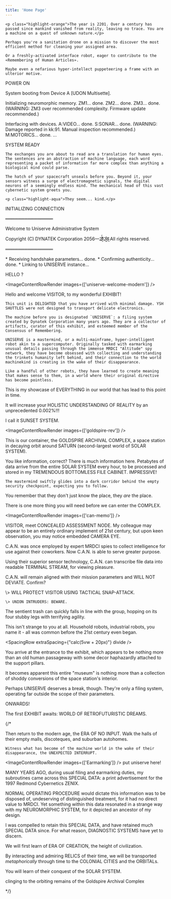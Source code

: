 ```yaml
---
title: 'Home Page'
---
```


    <p class="highlight-orange">The year is 2201. Over a century has passed since mankind vanished from reality, leaving no trace. You are a machine on a quest of unknown nature.</p>

    Perhaps you're a sanitation drone on a mission to discover the most efficient method for cleaning your assigned area.

    Or a freshly-activated interface robot, eager to contribute to the «Remembering of Human Articles».

    Maybe even a nefarious hyper-intellect puppeteering a frame with an ulterior motive.

<QuoteContentRowRender author={AuthorTerminal}>
POWER ON

System booting from Device A [UDON Multisette].

Initializing neuromorphic memory.
ZM1... done.
ZM2... done.
ZM3... done.
(WARNING: ZM3 over recommended complexity. Firmware update recommended.)

Interfacing with devices.
A:VIDEO... done.
S:SONAR... done.
(WARNING: Damage reported in kk:91. Manual inspection recommended.)
M:MOTORICS... done.
...

SYSTEM READY
</QuoteContentRowRender>

    The exchanges you are about to read are a translation for human eyes. The sentences are an abstraction of machine language, each word representing a packet of information far more complex than anything a biological mind could parse.

    The hatch of your spacecraft unseals before you. Beyond it, your sensors witness a surge of electromagnetic signals, the digital neurons of a seemingly endless mind. The mechanical head of this vast cybernetic system greets you.

    <p class="highlight-aqua">They seem... kind.</p>

<QuoteContentRowRender author={AuthorTerminal} >
INITIALIZING CONNECTION

═══════════════

Welcome to Uniserve Administrative System

Copyright \(C\) DYNATEK Corporation 2056—2̸̾̓1̷͕͑2̵͖͒8̴͈̔ 
All rights reserved.

═══════════════

\* Receiving handshake parameters... done.
\* Confirming authenticity... done.
\* Linking to UNISERVE instance...

HELLO ?
</QuoteContentRowRender>

<ImageContentRowRender 
  images={['uniserve-welcome-modern']}
/>

<QuoteContentRowRender author={AuthorUniserve} >
    Hello and welcome VISITOR, to my wonderful EXHIBIT!

    This unit is DELIGHTED that you have arrived with minimal damage. YSH SHUTTLES were not designed to transport delicate electronics.
</QuoteContentRowRender>

    The machine before you is designated `UNISERVE`: a filing system created by Dynatek Corporation many years ago. They are a collector of artifacts, curator of this exhibit, and esteemed member of the Consensus of Remembering.

    UNISERVE is a mastermind, or a multi-mainframe, hyper-intelligent robot akin to a supercomputer. Originally tasked with earmarking unusual details passing through the immense MRDCI "Altitude" spy network, they have become obsessed with collecting and understanding the trinkets humanity left behind, and their connection to the world machinekind is creating in the wake of their disappearance.

    Like a handful of other robots, they have learned to create meaning that makes sense to them, in a world where their original directive has become pointless.

<QuoteContentRowRender author={AuthorUniserve} none >
This is my showcase of EVERYTHING in our world that has lead to this point in time.

It will increase your HOLISTIC UNDERSTANDING OF REALITY by an unprecedented 0.002%!!!

I call it SUNSET SYSTEM.
</QuoteContentRowRender>

<ImageContentRowRender 
  images={['goldspire-rev']}
/>

<QuoteContentRowRender author={AuthorUniserve} >
This is our container, the GOLDSPIRE ARCHIVAL COMPLEX, a space station in decaying orbit around SATURN (second-largest world of SOLAR SYSTEM).

You like information, correct? There is much information here. Petabytes of data arrive from the entire SOLAR SYSTEM every hour, to be processed and stored in my TREMENDOUS BOTTOMLESS FILE CABINET. IMPRESSIVE!
</QuoteContentRowRender>

    The mastermind swiftly glides into a dark corridor behind the empty security checkpoint, expecting you to follow. 

You remember that they don't just know the place, they *are* the place.

<QuoteContentRowRender author={AuthorUniserve} none >
There is one more thing you will need before we can enter the COMPLEX.
</QuoteContentRowRender>

<ImageContentRowRender 
  images={['can-memo']}
/>

<QuoteContentRowRender author={AuthorUniserve} >
    VISITOR, meet CONCEALED ASSESSMENT NODE. My colleague may appear to be an entirely ordinary implement of 21st century, but upon keen observation, you may notice embedded CAMERA EYE. 

C.A.N. was once employed by expert MRDCI spies to collect intelligence for use against their coworkers. Now C.A.N. is able to serve greater purpose. 

Using their superior sensor technology, C.A.N. can transcribe file data into readable TERMINAL STREAM, for viewing pleasure.

C.A.N. will remain aligned with their mission parameters and WILL NOT DEVIATE. Confirm?
</QuoteContentRowRender>

<QuoteContentRowRender author={AuthorCAN} >
    \> WILL PROTECT VISITOR USING TACTICAL SNAP-ATTACK.
    
    \> UNION INTRUDERS: BEWARE.
</QuoteContentRowRender>

The sentient trash can quickly falls in line with the group, hopping on its four stubby legs with terrifying agility.

This isn't strange to you at all. Household robots, industrial robots, you name it - all was common before the 21st century even began.

<SpacingRow extraSpacing={"calc(5vw + 20px)"} divide />

You arrive at the entrance to the exhibit, which appears to be nothing more than an old human passageway with some decor haphazardly attached to the support pillars.

It becomes apparent this entire "museum" is nothing more than a collection of shoddy conversions of the space station's interior.

Perhaps UNISERVE deserves a break, though. They're only a filing system, operating far outside the scope of their parameters.

<QuoteContentRowRender author={AuthorUniserve} >
ONWARDS!

The first EXHIBIT awaits: WORLD OF RETROFUTURISTIC DREAMS.
</QuoteContentRowRender>



{/*

<QuoteContentRowRender author={AuthorUniserve} >
    Then return to the modern age, the ERA OF NO INPUT. Walk the halls of their empty malls, discoteques, and suburban autohomes. 
    
    Witness what has become of the machine world in the wake of their disappearance, the UNEXPECTED INTERRUPT.
</QuoteContentRowRender>



<ImageContentRowRender 
  images={['Earmarking']}
/> put uniserve here!

<QuoteContentRowRender author={AuthorUniserve} >
    MANY YEARS AGO, during usual filing and earmarking duties, my subroutines came across this SPECIAL DATA: a print advertisement for the 1997 Redmond Cybernetics ZENIX.

NORMAL OPERATING PROCEDURE would dictate this information was to be disposed of, undeserving of distinguished treatment, for it had no direct value to MRDCI. Yet something within this data resonated in a strange way with my NEUROMORPHIC SYSTEM, for it depicted an ancestor of my design.

I was compelled to retain this SPECIAL DATA, and have retained much SPECIAL DATA since. For what reason, DIAGNOSTIC SYSTEMS have yet to discern.
</QuoteContentRowRender>











<QuoteContentRowRender author={AuthorUniserve} >
We will first learn of ERA OF CREATION, the height of civilization. 

By interacting and admiring RELICS of their time, we will be transported *metaphorically* through time to the COLONIAL CITIES and the ORBITALs.

You will learn of their conquest of the SOLAR SYSTEM.

clinging to the orbiting remains of the Goldspire Archival Complex
</QuoteContentRowRender>


*/}